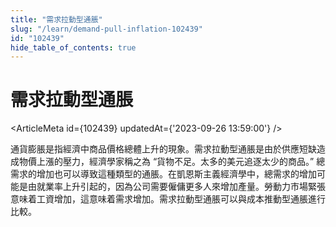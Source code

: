 ```yaml
---
title: "需求拉動型通脹"
slug: "/learn/demand-pull-inflation-102439"
id: "102439"
hide_table_of_contents: true
---
```



# 需求拉動型通脹

<ArticleMeta id={102439} updatedAt={'2023-09-26 13:59:00'} />
<div className='border-solid border-b border-t-0 my-4 border-[var(--ifm-color-gray-300)]' />

通貨膨脹是指經濟中商品價格總體上升的現象。需求拉動型通脹是由於供應短缺造成物價上漲的壓力，經濟學家稱之為 “貨物不足。太多的美元追逐太少的商品。” 總需求的增加也可以導致這種類型的通脹。在凱恩斯主義經濟學中，總需求的增加可能是由就業率上升引起的，因為公司需要僱傭更多人來增加產量。勞動力市場緊張意味着工資增加，這意味着需求增加。需求拉動型通脹可以與成本推動型通脹進行比較。
